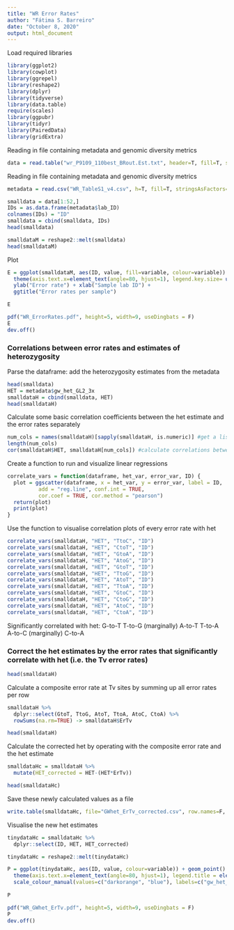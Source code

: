 ```yaml
---
title: "WR Error Rates"
author: "Fátima S. Barreiro"
date: "October 8, 2020"
output: html_document
---
```


Load required libraries
```r
library(ggplot2)
library(cowplot)
library(ggrepel)
library(reshape2)
library(dplyr)
library(tidyverse)
library(data.table)
require(scales)
library(ggpubr)
library(tidyr)
library(PairedData)
library(gridExtra)
```


Reading in file containing metadata and genomic diversity metrics 
```r
data = read.table("wr_P9109_110best_BRout.Est.txt", header=T, fill=T, stringsAsFactors=T, fileEncoding="latin1")
```

Reading in file containing metadata and genomic diversity metrics 
```r
metadata = read.csv("WR_TableS1_v4.csv", h=T, fill=T, stringsAsFactors=T, fileEncoding="latin1")
```


```r
smalldata = data[1:52,]
IDs = as.data.frame(metadata$lab_ID)
colnames(IDs) = "ID"
smalldata = cbind(smalldata, IDs)
head(smalldata)
```


```r
smalldataM = reshape2::melt(smalldata)
head(smalldataM)
```

Plot
```r
E = ggplot(smalldataM, aes(ID, value, fill=variable, colour=variable)) + geom_bar(position = position_dodge(0.6), stat = "identity", width=0.4, size=0.2) + theme_bw() +
  theme(axis.text.x=element_text(angle=80, hjust=1), legend.key.size= unit(4, "mm"), legend.title=element_blank()) +
  ylab("Error rate") + xlab("Sample lab ID") +
  ggtitle("Error rates per sample")

E
```



```r
pdf("WR_ErrorRates.pdf", height=5, width=9, useDingbats = F)
E
dev.off()
```



### Correlations between error rates and estimates of heterozygosity

Parse the dataframe: add the heterozygosity estimates from the metadata
```r
head(smalldata)
HET = metadata$gw_het_GL2_3x
smalldataH = cbind(smalldata, HET)
head(smalldataH)
```


Calculate some basic correlation coefficients between the het estimate and the error rates separately
```r
num_cols = names(smalldataH)[sapply(smalldataH, is.numeric)] #get a list of numerical columns in the dataframe
length(num_cols)
cor(smalldataH$HET, smalldataH[num_cols]) #calculate correlations between all numerical correlations
```



Create a function to run and visualize linear regressions
```r

correlate_vars = function(dataframe, het_var, error_var, ID) {
  plot = ggscatter(dataframe, x = het_var, y = error_var, label = ID,
          add = "reg.line", conf.int = TRUE, 
          cor.coef = TRUE, cor.method = "pearson")
  return(plot)
  print(plot)
}

```


Use the function to visualise correlation plots of every error rate with het
```r
correlate_vars(smalldataH, "HET", "TtoC", "ID")
correlate_vars(smalldataH, "HET", "CtoT", "ID")
correlate_vars(smalldataH, "HET", "GtoA", "ID")
correlate_vars(smalldataH, "HET", "AtoG", "ID")
correlate_vars(smalldataH, "HET", "GtoT", "ID")
correlate_vars(smalldataH, "HET", "TtoG", "ID")
correlate_vars(smalldataH, "HET", "AtoT", "ID")
correlate_vars(smalldataH, "HET", "TtoA", "ID")
correlate_vars(smalldataH, "HET", "GtoC", "ID")
correlate_vars(smalldataH, "HET", "CtoG", "ID")
correlate_vars(smalldataH, "HET", "AtoC", "ID")
correlate_vars(smalldataH, "HET", "CtoA", "ID")

```

Significantly correlated with het:
G-to-T
T-to-G (marginally)
A-to-T
T-to-A
A-to-C (marginally)
C-to-A




### Correct the het estimates by the error rates that significantly correlate with het (i.e. the Tv error rates)


```r
head(smalldataH)

```


Calculate a composite error rate at Tv sites by summing up all error rates per row
```r
smalldataH %>% 
  dplyr::select(GtoT, TtoG, AtoT, TtoA, AtoC, CtoA) %>% 
  rowSums(na.rm=TRUE) -> smalldataH$ErTv

head(smalldataH)
```


Calculate the corrected het by operating with the composite error rate and the het estimate
```r
smalldataHc = smalldataH %>% 
  mutate(HET_corrected = HET-(HET*ErTv))

head(smalldataHc)
```

Save these newly calculated values as a file
```r
write.table(smalldataHc, file="GWhet_ErTv_corrected.csv", row.names=F, col.names=T, sep=",")
```


Visualise the new het estimates

```r
tinydataHc = smalldataHc %>%
  dplyr::select(ID, HET, HET_corrected)

tinydataHc = reshape2::melt(tinydataHc)
```



```r
P = ggplot(tinydataHc, aes(ID, value, colour=variable)) + geom_point() + theme_bw() +
  theme(axis.text.x=element_text(angle=80, hjust=1), legend.title = element_blank(), legend.position = "top") +
  scale_colour_manual(values=c("darkorange", "blue"), labels=c("gw_het_GL2_3x", "gw_het_GL2_3x_ErTvCorrected")) 
  
P
```


```r
pdf("WR_GWhet_ErTv.pdf", height=5, width=9, useDingbats = F)
P
dev.off()
```





















